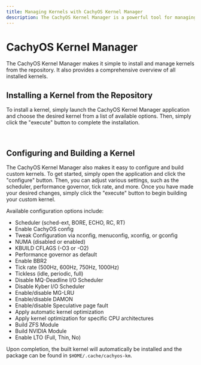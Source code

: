 ```yaml
---
title: Managing Kernels with CachyOS Kernel Manager
description: The CachyOS Kernel Manager is a powerful tool for managing kernels, allowing users to easily install or build custom kernels with ease.
---
```



CachyOS Kernel Manager
======================

The CachyOS Kernel Manager makes it simple to install and manage kernels from the repository. It also provides a comprehensive overview of all installed kernels.

Installing a Kernel from the Repository
---------------------------------------

To install a kernel, simply launch the CachyOS Kernel Manager application and choose the desired kernel from a list of available options.
Then, simply click the "execute" button to complete the installation.

<br />
<ImageComponent imgsrc={import('~/assets/images/cachyos-km1.png')} />

Configuring and Building a Kernel
---------------------------------

The CachyOS Kernel Manager also makes it easy to configure and build custom kernels. To get started, simply open the application and click the "configure" button. Then, you can adjust various settings, such as the scheduler, performance governor, tick rate, and more. Once you have made your desired changes, simply click the "execute" button to begin building your custom kernel.

Available configuration options include:

*   Scheduler (sched-ext, BORE, ECHO, RC, RT)
*   Enable CachyOS config
*   Tweak Configuration via nconfig, menuconfig, xconfig, or gconfig
*   NUMA (disabled or enabled)
*   KBUILD CFLAGS (-O3 or -O2)
*   Performance governor as default
*   Enable BBR2
*   Tick rate (500Hz, 600Hz, 750Hz, 1000Hz)
*   Tickless (idle, periodic, full)
*   Disable MQ-Deadline I/O Scheduler
*   Disable Kyber I/O Scheduler
*   Enable/disable MG-LRU
*   Enable/disable DAMON
*   Enable/disable Speculative page fault
*   Apply automatic kernel optimization
*   Apply kernel optimization for specific CPU architectures
*   Build ZFS Module
*   Build NVIDIA Module
*   Enable LTO (Full, Thin, No)

Upon completion, the built kernel will automatically be installed and the package can be found in `$HOME/.cache/cachyos-km`.

<br />
<ImageComponent imgsrc={import('~/assets/images/cachyos-km2.png')} />
